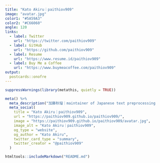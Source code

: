 ```yaml
---
title: "Kato Akiru｜paithiov909"
image: "avatar.jpg"
color1: "#5A59A3"
color2: "#C66060"
angle: 120
links:
  - label: Twitter
    url: "https://twitter.com/paithiov909"
  - label: GitHub
    url: "https://github.com/paithiov909"
  - label: Resume
    url: "https://www.resume.id/paithiov909"
  - label: Buy Me a Coffee
    url: "https://www.buymeacoffee.com/paithiov909"
output:
  postcards::onofre
---
```


```r
suppressWarnings(library(metathis, quietly = TRUE))

meta() %>%
  meta_description("加藤秋瑠｜maintainer of Japanese text preprocessing tools mainly for R, member of @lyrikuso") %>%
  meta_social(
    title = "Kato Akiru｜paithiov909",
    url = "https://paithiov909.github.io/paithiov909/",
    image = "https://paithiov909.github.io/paithiov909/avatar.jpg",
    image_alt = "Kato Akiru｜paithiov909",
    og_type = "website",
    og_author = "Kato Akiru",
    twitter_card_type = "summary",
    twitter_creator = "@paithiov909"
  )
```

```r
htmltools::includeMarkdown("README.md")
```
